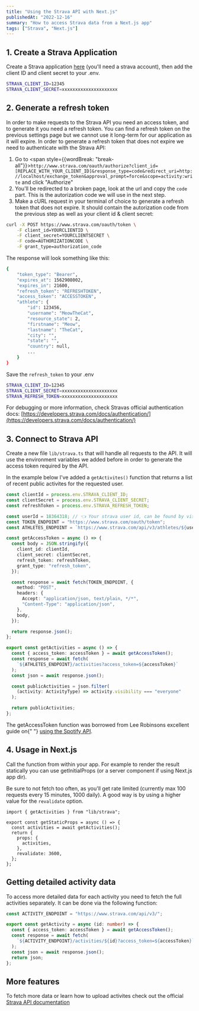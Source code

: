 ```yaml
---
title: "Using the Strava API with Next.js"
publishedAt: "2022-12-16"
summary: "How to access Strava data from a Next.js app"
tags: ["Strava", "Next.js"]
---
```


## 1. Create a Strava Application

Create a Strava application [here](https://www.strava.com/settings/api) (you'll need a strava account), then add the client ID and client secret to your .env.

```bash
STRAVA_CLIENT_ID=12345
STRAVA_CLIENT_SECRET=xxxxxxxxxxxxxxxxxxxxx
```

## 2. Generate a refresh token

In order to make requests to the Strava API you need an access token, and to generate it you need a refresh token. You can find a refresh token on the previous settings page but we cannot use it long-term for our application as it will expire.
In order to generate a refresh token that does not expire we need to authenticate with the Strava API:

1. Go to <span style={{wordBreak: "break-all"}}>`http://www.strava.com/oauth/authorize?client_id=[REPLACE_WITH_YOUR_CLIENT_ID]&response_type=code&redirect_uri=http://localhost/exchange_token&approval_prompt=force&scope=activity:write`</span> and click "Authorize"
2. You'll be redirected to a broken page, look at the url and copy the `code` part. This is the autorization code we will use in the next step.
3. Make a cURL request in your terminal of choice to generate a refresh token that does not expire. It should contain the autorization code from the previous step as well as your client id & client secret:

```bash
curl -X POST https://www.strava.com/oauth/token \
	-F client_id=YOURCLIENTID \
	-F client_secret=YOURCLIENTSECRET \
	-F code=AUTHORIZATIONCODE \
	-F grant_type=authorization_code
```

The response will look something like this:

```bash
{
    "token_type": "Bearer",
    "expires_at": 1562908002,
    "expires_in": 21600,
    "refresh_token": "REFRESHTOKEN",
    "access_token": "ACCESSTOKEN",
    "athlete": {
        "id": 123456,
        "username": "MeowTheCat",
        "resource_state": 2,
        "firstname": "Meow",
        "lastname": "TheCat",
        "city": "",
        "state": "",
        "country": null,
        ...
    }
}
```

Save the `refresh_token` to your .env

```bash {3}
STRAVA_CLIENT_ID=12345
STRAVA_CLIENT_SECRET=xxxxxxxxxxxxxxxxxxxxx
STRAVA_REFRESH_TOKEN=xxxxxxxxxxxxxxxxxxxxx
```

For debugging or more information, check Stravas official authentication docs: [https://developers.strava.com/docs/authentication/](https://developers.strava.com/docs/authentication/)

## 3. Connect to Strava API

Create a new file `lib/strava.ts` that will handle all requests to the API. It will use the environment variables we added before in order to generate the access token required by the API.

In the example below I've added a `getActivites()` function that returns a list of recent public activites for the requested user.

```ts
const clientId = process.env.STRAVA_CLIENT_ID;
const clientSecret = process.env.STRAVA_CLIENT_SECRET;
const refreshToken = process.env.STRAVA_REFRESH_TOKEN;

const userId = 18364318; // 👈 Your strava user id, can be found by visiting your strava profile and checking the url
const TOKEN_ENDPOINT = "https://www.strava.com/oauth/token";
const ATHLETES_ENDPOINT = `https://www.strava.com/api/v3/athletes/${userId}`;

const getAccessToken = async () => {
  const body = JSON.stringify({
    client_id: clientId,
    client_secret: clientSecret,
    refresh_token: refreshToken,
    grant_type: "refresh_token",
  });

  const response = await fetch(TOKEN_ENDPOINT, {
    method: "POST",
    headers: {
      Accept: "application/json, text/plain, */*",
      "Content-Type": "application/json",
    },
    body,
  });

  return response.json();
};

export const getActivities = async () => {
  const { access_token: accessToken } = await getAccessToken();
  const response = await fetch(
    `${ATHLETES_ENDPOINT}/activities?access_token=${accessToken}`
  );
  const json = await response.json();

  const publicActivities = json.filter(
    (activity: ActivityType) => activity.visibility === "everyone"
  );

  return publicActivities;
};
```

<Warning type="info">
  The getAccessToken function was borrowed from Lee Robinsons excellent guide on{" "}
  <a href="https://leerob.io/snippets/spotify">using the Spotify API</a>.
</Warning>

## 4. Usage in Next.js

Call the function from within your app. For example to render the result statically you can use getInitialProps (or a server component if using Next.js app dir).

Be sure to not fetch too often, as you'll get rate limited (currently max 100 requests every 15 minutes, 1000 daily). A good way is by using a higher value for the `revalidate` option.

```tsx
import { getActivities } from "lib/strava";

export const getStaticProps = async () => {
  const activities = await getActivities();
  return {
    props: {
      activities,
    },
    revalidate: 3600,
  };
};
```

## Getting detailed activity data

To access more detailed data for each activity you need to fetch the full activities separately. It can be done via the following function:

```ts
const ACTIVITY_ENDPOINT = "https://www.strava.com/api/v3/";

export const getActivity = async (id: number) => {
  const { access_token: accessToken } = await getAccessToken();
  const response = await fetch(
    `${ACTIVITY_ENDPOINT}/activities/${id}?access_token=${accessToken}`
  );
  const json = await response.json();
  return json;
};
```

## More features

To fetch more data or learn how to upload activites check out the official [Strava API documentation](https://developers.strava.com/docs/reference/)
